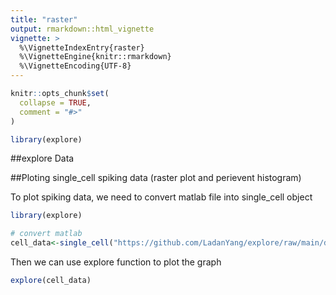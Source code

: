 ```yaml
---
title: "raster"
output: rmarkdown::html_vignette
vignette: >
  %\VignetteIndexEntry{raster}
  %\VignetteEngine{knitr::rmarkdown}
  %\VignetteEncoding{UTF-8}
---
```


```r
knitr::opts_chunk$set(
  collapse = TRUE,
  comment = "#>"
)
```

```r
library(explore)
```

##explore Data

##Ploting single_cell spiking data (raster plot and perievent histogram)

To plot spiking data, we need to convert matlab file into single_cell object
```r
library(explore)

# convert matlab
cell_data<-single_cell("https://github.com/LadanYang/explore/raw/main/data-raw/xydata.mat")

```

Then we can use explore function to plot the graph

```r
explore(cell_data)
```
